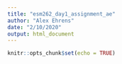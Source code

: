 ```yaml
---
title: "esm262_day1_assignment_ae"
author: "Alex Ehrens"
date: "2/10/2020"
output: html_document
---
```


```r
knitr::opts_chunk$set(echo = TRUE)
```

